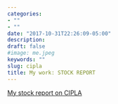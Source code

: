 ```yaml
---
categories:
- ""
- ""
date: "2017-10-31T22:26:09-05:00"
description:
draft: false
#image: me.jpeg
keywords: ""
slug: cipla
title: My work: STOCK REPORT
---
```


[My stock report on CIPLA](https://docs.google.com/document/d/1-VWRGCe6Zkrq7wPgSyQ9fNDwb4bXncie/edit?usp=sharing&ouid=101003170896201780926&rtpof=true&sd=true)

